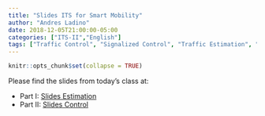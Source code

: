 ```yaml
---
title: "Slides ITS for Smart Mobility"
author: "Andres Ladino"
date: 2018-12-05T21:00:00-05:00
categories: ["ITS-II","English"]
tags: ["Traffic Control", "Signalized Control", "Traffic Estimation", "Sensor Fusion"]
---
```


```r
knitr::opts_chunk$set(collapse = TRUE)
```

Please find the slides from today's class at: 

* Part I: [Slides Estimation](http://bit.ly/ITSIIS05E01)
* Part II: [Slides Control](http://bit.ly/ITSIIS05E02)